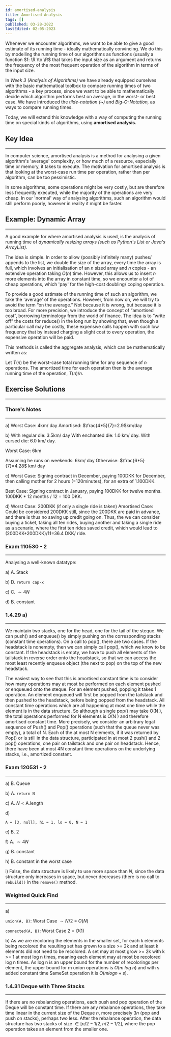 ```yaml
---
id: amortised-analysis
title: Amortised Analysis
tags: []
published: 03-28-2022
lastEdited: 02-05-2023
---
```


Whenever we encounter algorithms, we want to be able to give a good estimate of
its running time - ideally mathematically convincing. We do this by modelling
the running time of our algorithms as functions (usually a function
$f: \R \to \R$ that takes the input size as an argument and returns the
frequency of the most frequent operation of the algorithm in terms of the input
size.

In _Week 3 (Analysis of Algorithms)_ we have already equipped ourselves with the
basic mathematical toolbox to compare running times of two algorithms - a key
process, since we want to be able to mathematically decide which algorithm
performs best on average, in the worst- or best case. We have introduced the
_tilde-notation (**~**)_ and _Big-O-Notation,_ as ways to compare running times.

Today, we will extend this knowledge with a way of computing the running time on
special kinds of algorithms, using **amortised analysis.**

## Key Idea

---

In computer science, amortised analysis is a method for analysing a given
algorithm's 'average' complexity, or how much of a resource, especially time or
memory, it takes to execute. The motivation for amortised analysis is that
looking at the worst-case run time per operation, rather than per algorithm, can
be too pessimistic.

In some algorithms, some operations might be very costly, but are therefore less
frequently executed, while the majority of the operations are very cheap. In our
'normal' way of analysing algorithms, such an algorithm would still perform
poorly, however in reality it might be faster.

## Example: Dynamic Array

---

A good example for where amortised analysis is used, is the analysis of running
time of _dynamically resizing arrays (such as Python's List or Java's
ArrayList)_.

The idea is simple. In order to allow (possibly infinitely many) pushes/ appends
to the list, we double the size of the array, every time the array is full,
which involves an initialisation of an $n$ sized array and $n$ copies - an
extensive operation taking $O(n)$ time. However, this allows us to insert $n$
more elements into the array in constant time, so we encounter a lot of cheap
operations, which 'pay' for the high-cost doubling/ coping operation.

To provide a good estimate of the running time of such an algorithm, we take the
'average' of the operations. However, from now on, we will try to avoid the term
“on the average.” Not because it is wrong, but because it is too broad. For more
precision, we introduce the concept of “amortised cost”, borrowing terminology
from the world of finance. The idea is to “write off” the costs for reduce() in
the long run by showing that, even though a particular call may be costly, these
expensive calls happen with such low frequency that by instead charging a slight
cost to every operation, the expensive operation will be paid.

This methods is called the aggregate analysis, which can be mathematically
written as:

Let $T(n)$ be the worst-case total running time for any sequence of $n$
operations. The amortized time for each operation then is the average running
time of the operation, $T(n)/n$.

## Exercise Solutions

---

### Thore's Notes

---

a) Worst Case: 4km/ day Amortised: $\frac{4*5}{7}=2.9$km/day

b) With regular die: 3.5km/ day With enchanted die: 1.0 km/ day. With cursed
die: 6.0 km/ day.

Worst Case: 6km

Assuming he runs on weekends: 6km/ day Otherwise: $\frac{6*5}{7}=4.28$ km/ day

c) Worst Case: Signing contract in December, paying 100DKK for December, then
calling mother for 2 hours (=120minutes), for an extra of 1.100DKK.

Best Case: Signing contract in January, paying 100DKK for twelve months.
100DKK \* 12 months / 12 = 100 DKK.

d) Worst Case: 200DKK (if only a single ride is taken) Amortised Case: Could be
considered 200DKK still, since the 200DKK are paid in advance, and there is thus
no saving up credit going on. Thus, the we can consider buying a ticket, taking
all ten rides, buying another and taking a single ride as a scenario, where the
first ten rides saved credit, which would lead to (200DKK+200DKK)/11=36.4 DKK/
ride.

### Exam 110530 - 2

---

Analysing a well-known datatype:

a) A. Stack

b) D. `return cap-x`

c) C. $\sim 4N$

d) B. constant

### 1.4.29 a)

---

We maintain two stacks, one for the head, one for the tail of the steque. We can
push() and enqueue() by simply pushing on the corresponding stacks (constant
time operations). On a call to pop(), there are two cases. If the headstack is
nonempty, then we can simply call pop(), which we know to be constant. If the
headstack is empty, we have to push all elements of the tailstack in reverse
order onto the headstack, so that we can access the most least recently enqueue
object (the next to pop) on the top of the new headstack.

The easiest way to see that this is amortised constant time is to consider how
many operations may at most be performed on each element pushed or enqueued onto
the steque. For an element pushed, popping it takes 1 operation. An element
enqueued will first be popped from the tailstack and then pushed to the
headstack, before being popped from the headstack. All constant time operations
which are all happening at most one time while the element is in the data
structure. So although a single pop() may take O(N ), the total operations
performed for N elements is O(N ) and therefore amortised constant time. More
precisely, we consider an arbitrary legal sequence of Push() and Pop()
operations (such that the queue never was empty), a total of N. Each of the at
most N elements, if it was returned by Pop() or is still in the data structure,
participated in at most 2 push() and 2 pop() operations, one pair on tailstack
and one pair on headstack. Hence, there have been at most 4N constant time
operations on the underlying stacks, i.e., amortized constant.

### Exam 120531 - 2

---

a) B. Queue

b) A. `return N`

c) A. $N \lt \text{A.length}$

d)

```text
A = [3, null], hi = 1, lo = 0, N = 1
```

e) B. $2$

f) A. $\sim 4N$

g) B. constant

h) B. constant in the worst case

i) False, the data structure is likely to use more space than $N$, since the
data structure only increases in space, but never decreases (there is no call to
`rebuild()` in the `remove()` method.

### Weighted Quick Find

---

a)

`union(A, B)`: Worst Case $\sim N/2$ = $O(N)$

`connected(A, B)`: Worst Case $2$ = $O(1)$

b) As we are recoloring the elements in the smaller set, for each k elements
being recolored the resulting set has grown to a size >= 2k and at least k
elements did not need to be recolored. A set may at most grow >= 2k with k >= 1
at most log n times, meaning each element may at most be recolored log n times.
As log n is an upper bound for the number of recolorings per element, the upper
bound for m union operations is $O(m\ log\ n)$ and with s added constant time
SameSet operation it is $O(m log n + s)$.

### 1.4.31 Deque with Three Stacks

---

If there are no rebalancing operations, each push and pop operation of the Deque
will be constant time. If there are any rebalance operations, they take time
linear in the current size of the Deque $n$, more precisely $3n$ (pop and push
on stacks), perhaps two less. After the rebalance operation, the data structure
has two stacks of size $\in [n/2 − 1/2, n/2 - 1/2]$, where the pop operation
takes an element from the smaller one.

